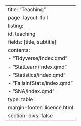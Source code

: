 ---
title: "Teaching"
page-layout: full
listing:
  id: teaching
  fields: [title, subtitle]
  contents: 
    - "Tidyverse/index.qmd"
    - "StatLearn/index.qmd"
    - "Statistics/index.qmd"
    - "FallsInfStats/index.qmd"
    - "SNA/index.qmd"
  type: table
margin-footer: licence.html
section-divs: false
---